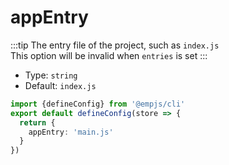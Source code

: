 # appEntry
:::tip
The entry file of the project, such as `index.js`  
This option will be invalid when `entries` is set
:::
+ Type: `string`
+ Default: `index.js`

```ts title="emp-config.js"
import {defineConfig} from '@empjs/cli'
export default defineConfig(store => {
  return {
    appEntry: 'main.js'
  }
})
```